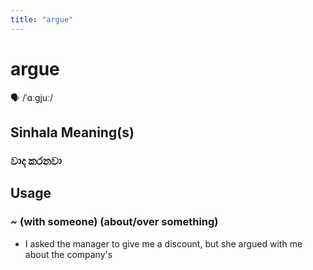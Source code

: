 ```yaml
---
title: "argue"
---
```


# argue

🗣️ /ˈɑːɡjuː/

## Sinhala Meaning(s)

### වාද කරනවා

## Usage

### ~ (with someone) (about/over something)

- I asked the manager to give me a discount, but she argued with me about the company's

